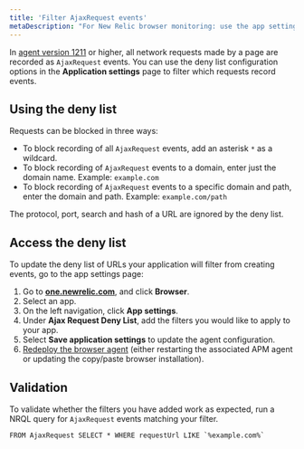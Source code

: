 ```yaml
---
title: 'Filter AjaxRequest events'
metaDescription: "For New Relic browser monitoring: use the app settings page to filter which network calls are recorded as AjaxRequest events."
---
```


In [agent version 1211](https://docs.newrelic.com/docs/release-notes/new-relic-browser-release-notes/browser-agent-release-notes/) or higher, all network requests made by a page are recorded as `AjaxRequest` events. You can use the deny list configuration options in the **Application settings** page to filter which requests record events.

## Using the deny list

Requests can be blocked in three ways:

* To block recording of all `AjaxRequest` events, add an asterisk `*` as a wildcard.
* To block recording of `AjaxRequest` events to a domain, enter just the domain name. Example: `example.com`
* To block recording of `AjaxRequest` events to a specific domain and path, enter the domain and path. Example: `example.com/path`

The protocol, port, search and hash of a URL are ignored by the deny list.

## Access the deny list

To update the deny list of URLs your application will filter from creating events, go to the app settings page:

1. Go to **[one.newrelic.com](https://one.newrelic.com)**, and click **Browser**.
2. Select an app.
3. On the left navigation, click **App settings**.
4. Under **Ajax Request Deny List**, add the filters you would like to apply to your app.
5. Select **Save application settings** to update the agent configuration.
6. [Redeploy the browser agent](/docs/browser/new-relic-browser/installation/upgrade-browser-agent) (either restarting the associated APM agent or updating the copy/paste browser installation).

## Validation

To validate whether the filters you have added work as expected, run a NRQL query for `AjaxRequest` events matching your filter.

```
FROM AjaxRequest SELECT * WHERE requestUrl LIKE `%example.com%`
```
